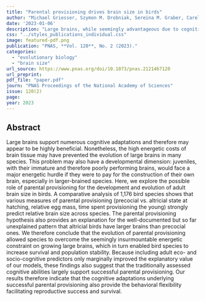 ```yaml
---
title: "Parental provisioning drives brain size in birds"
author: "Michael Griesser, Szymon M. Drobniak, Sereina M. Graber, Carel P. van Schaik"
date: '2023-01-06'
description: "Large brains, while seemingly advantageous due to cognitive adaptations, are energetically costly and may have limited the evolution of larger brain size in many species. In this comparative analysis of 1,176 bird species, various measures of parental provisioning were found to strongly predict relative brain size, indicating that parental care may be a strategy to overcome the energetic limitations of brain growth."
css: "../styles_publications_individual.css"
image: featured-pdf.png
publication: "PNAS, **Vol. 120**, No. 2 (2023)."
categories:
  - "evolutionary biology"
  - "brain size" 
url_source: https://www.pnas.org/doi/10.1073/pnas.2121467120
url_preprint: 
pdf_file: "paper.pdf"
journ: "PNAS Proceedings of the National Academy of Sciences"
issue: 120(2)
page: 
year: 2023
---
```


## Abstract

Large brains support numerous cognitive adaptations and therefore may appear to be highly beneficial. Nonetheless, the high energetic costs of brain tissue may have prevented the evolution of large brains in many species. This problem may also have a developmental dimension: juveniles, with their immature and therefore poorly performing brains, would face a major energetic hurdle if they were to pay for the construction of their own brain, especially in larger-brained species. Here, we explore the possible role of parental provisioning for the development and evolution of adult brain size in birds. A comparative analysis of 1,176 bird species shows that various measures of parental provisioning (precocial vs. altricial state at hatching, relative egg mass, time spent provisioning the young) strongly predict relative brain size across species. The parental provisioning hypothesis also provides an explanation for the well-documented but so far unexplained pattern that altricial birds have larger brains than precocial ones. We therefore conclude that the evolution of parental provisioning allowed species to overcome the seemingly insurmountable energetic constraint on growing large brains, which in turn enabled bird species to increase survival and population stability. Because including adult eco- and socio-cognitive predictors only marginally improved the explanatory value of our models, these findings also suggest that the traditionally assessed cognitive abilities largely support successful parental provisioning. Our results therefore indicate that the cognitive adaptations underlying successful parental provisioning also provide the behavioral flexibility facilitating reproductive success and survival.
